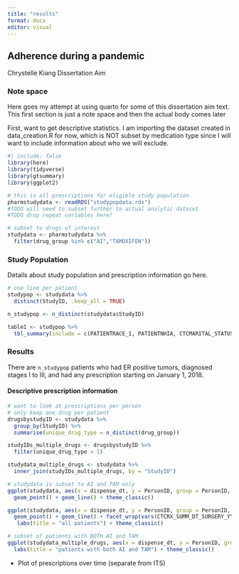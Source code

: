 ```yaml
---
title: "results"
format: docx
editor: visual
---
```


## Adherence during a pandemic

Chrystelle Kiang Dissertation Aim

### Note space

Here goes my attempt at using quarto for some of this dissertation aim text. This first section is just a note space and then the actual body comes later

First, want to get descriptive statistics. I am importing the dataset created in data_creation.R for now, which is NOT subset by medication type since I will want to include information about who we will exclude.

```r
#| include: false
library(here) 
library(tidyverse)
library(gtsummary)
library(ggplot2)

# this is all prescriptions for eligible study population
pharmstudydata <- readRDS("studypopdata.rds")
#TODO will need to subset further to actual analytic dataset
#TODO drop repeat variables here? 

# subset to drugs of interest
studydata <- pharmstudydata %>%
  filter(drug_group %in% c("AI","TAMOXIFEN"))

```

### Study Population

Details about study population and prescription information go here.

```r
# one line per patient
studypop <- studydata %>%
  distinct(StudyID, .keep_all = TRUE)

n_studypop <- n_distinct(studydata$StudyID)

table1 <- studypop %>%
  tbl_summary(include = c(PATIENTRACE_1, PATIENTNHIA, CTCMARITAL_STATUS_AT_DX, CTCAGE_AT_DIAGNOSIS, CTCDATE_OF_DIAGNOSIS_YYYY, CTCLATERALITY, CTCGRADE, ERstatus))
```

### Results

There are `n_studypop` patients who had ER positive tumors, diagnosed stages I to III, and had any prescription starting on January 1, 2018.

#### Descriptive prescription information

```r
# want to look at prescriptions per person
# only keep one drug per patient
drugsbystudyID <- studydata %>%
  group_by(StudyID) %>%
  summarise(unique_drug_type = n_distinct(drug_group))

studyIDs_multiple_drugs <- drugsbystudyID %>%
  filter(unique_drug_type > 1) 

studydata_multiple_drugs <- studydata %>%
  inner_join(studyIDs_multiple_drugs, by = "StudyID")

# studydata is subset to AI and TAM only
ggplot(studydata, aes(x = dispense_dt, y = PersonID, group = PersonID, color = drug_name)) +
  geom_point() + geom_line() + theme_classic()

ggplot(studydata, aes(x = dispense_dt, y = PersonID, group = PersonID, color = drug_group)) +
  geom_point() + geom_line() + facet_wrap(vars(CTCRX_SUMM_DT_SURGERY_YYYY)) +
   labs(title = "all patients") + theme_classic()

# subset of patients with BOTH AI and TAM
ggplot(studydata_multiple_drugs, aes(x = dispense_dt, y = PersonID, group = PersonID, color = drug_group)) + geom_point() + geom_line() + 
  labs(title = "patients with both AI and TAM") + theme_classic()
```

-   Plot of prescriptions over time (separate from ITS)
